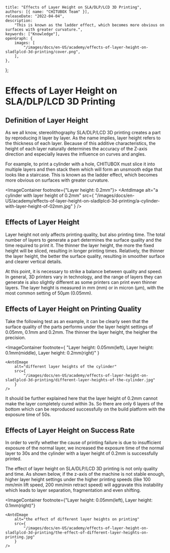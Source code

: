 	title: "Effects of Layer Height on SLA/DLP/LCD 3D Printing",
	authors: [{ name: "CHITUBOX Team" }],
	releaseDate: "2022-04-04",
	description:
		"This is known as the ladder effect, which becomes more obvious on surfaces with greater curvature.",
	keywords: ["Knowledge"],
	openGraph: {
		images: [
			"/images/docs/en-US/academy/effects-of-layer-height-on-sladlplcd-3d-printing/cover.png",
		],
	},
};

# Effects of Layer Height on SLA/DLP/LCD 3D Printing

## Definition of Layer Height

As we all know, stereolithography SLA/DLP/LCD 3D printing creates a part by reproducing it layer by layer. As the name implies, layer height refers to the thickness of each layer. Because of this additive characteristics, the height of each layer naturally determines the accuracy of the Z-axis direction and especially leaves the influence on curves and angles.

For example, to print a cylinder with a hole, CHITUBOX must slice it into multiple layers and then stack them which will form an unsmooth edge that looks like a staircase. This is known as the ladder effect, which becomes more obvious on surfaces with greater curvature.

<ImageContainer footnote={"Layer height: 0.2mm"}>
	<AntdImage
		alt="a cylinder with layer height of 0.2mm"
		src={
			"/images/docs/en-US/academy/effects-of-layer-height-on-sladlplcd-3d-printing/a-cylinder-with-layer-height-of-02mm.jpg"
		}
	/>
</ImageContainer>

## Effects of Layer Height

Layer height not only affects printing quality, but also printing time. The total number of layers to generate a part determines the surface quality and the time required to print it. The thinner the layer height, the more the fixed height will be sliced, resulting in longer printing times. Relatively, the thinner the layer height, the better the surface quality, resulting in smoother surface and clearer vertical details.

At this point, it is necessary to strike a balance between quality and speed. In general, 3D printers vary in technology, and the range of layers they can generate is also slightly different as some printers can print even thinner layers. The layer height is measured in mm (mm) or in micron (µm), with the most common setting of 50µm (0.05mm).

## Effects of Layer Height on Printing Quality

Take the following test as an example, it can be clearly seen that the surface quality of the parts performs under the layer height settings of 0.05mm, 0.1mm and 0.2mm. The thinner the layer height, the heigher the precision.

<ImageContainer
	footnote={
		"Layer height: 0.05mm(left), Layer height: 0.1mm(middle), Layer height: 0.2mm(right)"
	}
>
	<AntdImage
		alt="different layer heights of the cylinder"
		src={
			"/images/docs/en-US/academy/effects-of-layer-height-on-sladlplcd-3d-printing/different-layer-heights-of-the-cylinder.jpg"
		}
	/>
</ImageContainer>

It should be further explained here that the layer height of 0.2mm cannot make the layer completely cured within 3s. So there are only 6 layers of the bottom which can be reproduced successfully on the build platform with the exposure time of 50s.

## Effects of Layer Height on Success Rate

In order to verify whether the cause of printing failure is due to insufficient exposure of the normal layer, we increased the exposure time of the normal layer to 30s and the cylinder with a layer height of 0.2mm is successfully printed.

The effect of layer height on SLA/DLP/LCD 3D printing is not only quality and time. As shown below, if the z-axis of the machine is not stable enough, higher layer height settings under the higher printing speeds (like 100 mm/min lift speed, 200 mm/min retract speed) will aggravate this instability which leads to layer separation, fragmentation and even shifting.

<ImageContainer
	footnote={"Layer height: 0.05mm(left), Layer height: 0.1mm(right)"}
>
	<AntdImage
		alt="the effect of different layer heights on printing"
		src={
			"/images/docs/en-US/academy/effects-of-layer-height-on-sladlplcd-3d-printing/the-effect-of-different-layer-heights-on-printing.jpg"
		}
	/>
</ImageContainer>
